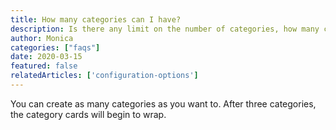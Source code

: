 ```yaml
---
title: How many categories can I have?
description: Is there any limit on the number of categories, how many can I create?
author: Monica
categories: ["faqs"]
date: 2020-03-15
featured: false
relatedArticles: ['configuration-options']
---
```


You can create as many categories as you want to. After three categories,
the category cards will begin to wrap.
